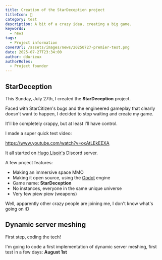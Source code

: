 ```yaml
---
title: Creation of the StarDeception project
titleIcon: 🗽
category: test
description: A bit of a crazy idea, creating a big game.
keywords:
  - news
tags:
  - Project information
coverUrl: /assets/images/news/20250727-premier-test.png
date: 2025-07-27T23:34:00
author: ddurieux
authorRoles:
  - Project founder
---
```


## StarDeception

This Sunday, July 27th, I created the **StarDeception** project.

Faced with StarCitizen's bugs and the engineered gameplay that clearly doesn't want to happen, I decided to stop waiting and create my game.

It'll be completely crappy, but at least I'll have control.

I made a super quick test video:

https://www.youtube.com/watch?v=oxAtLEkEEXA

It all started on [Hugo Lisoir's](https://www.youtube.com/@hugolisoiryoutube) Discord server.

A few project features:

- Making an immersive space MMO
- Making it open source, using the [Godot](https://godotengine.org/) engine
- ​​Game name: **StarDeception**
- No instances, everyone in the same unique universe
- Very few piew piew (weapons)

Well, apparently other crazy people are joining me, I don't know what's going on :D

## Dynamic server meshing

First step, coding the tech!

I'm going to code a first implementation of dynamic server meshing, first test in a few days: **August 1st**
